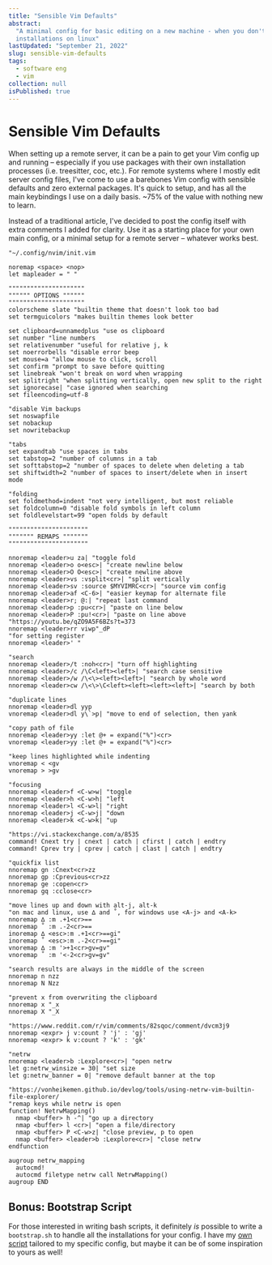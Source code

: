 ```yaml
---
title: "Sensible Vim Defaults"
abstract:
  "A minimal config for basic editing on a new machine - when you don't want to run post-plugin
  installations on linux"
lastUpdated: "September 21, 2022"
slug: sensible-vim-defaults
tags:
  - software eng
  - vim
collection: null
isPublished: true
---
```


# Sensible Vim Defaults

When setting up a remote server, it can be a pain to get your Vim config up and running – especially
if you use packages with their own installation processes (i.e. treesitter, coc, etc.). For remote
systems where I mostly edit server config files, I've come to use a barebones Vim config with
sensible defaults and zero external packages. It's quick to setup, and has all the main keybindings
I use on a daily basis. ~75% of the value with nothing new to learn.

Instead of a traditional article, I've decided to post the config itself with extra comments I added
for clarity. Use it as a starting place for your own main config, or a minimal setup for a remote
server – whatever works best.

```vim
"~/.config/nvim/init.vim

noremap <space> <nop>
let mapleader = " "

"""""""""""""""""""""
"""""" OPTIONS """"""
"""""""""""""""""""""
colorscheme slate "builtin theme that doesn't look too bad
set termguicolors "makes builtin themes look better

set clipboard=unnamedplus "use os clipboard
set number "line numbers
set relativenumber "useful for relative j, k
set noerrorbells "disable error beep
set mouse=a "allow mouse to click, scroll
set confirm "prompt to save before quitting
set linebreak "won't break on word when wrapping
set splitright "when splitting vertically, open new split to the right
set ignorecase| "case ignored when searching
set fileencoding=utf-8

"disable Vim backups
set noswapfile
set nobackup
set nowritebackup

"tabs
set expandtab "use spaces in tabs
set tabstop=2 "number of columns in a tab
set softtabstop=2 "number of spaces to delete when deleting a tab
set shiftwidth=2 "number of spaces to insert/delete when in insert mode

"folding
set foldmethod=indent "not very intelligent, but most reliable
set foldcolumn=0 "disable fold symbols in left column
set foldlevelstart=99 "open folds by default

""""""""""""""""""""""
""""""" REMAPS """""""
""""""""""""""""""""""

nnoremap <leader>u za| "toggle fold
nnoremap <leader>o o<esc>| "create newline below
nnoremap <leader>O O<esc>| "create newline above
nnoremap <leader>vs :vsplit<cr>| "split vertically
nnoremap <leader>sv :source $MYVIMRC<cr>| "source vim config
nnoremap <leader>af <C-6>| "easier keymap for alternate file
nnoremap <leader>r; @:| "repeat last command
nnoremap <leader>p :pu<cr>| "paste on line below
nnoremap <leader>P :pu!<cr>| "paste on line above
"https://youtu.be/qZO9A5F6BZs?t=373
nnoremap <leader>rr viwp"_dP
"for setting register
nnoremap <leader>' "

"search
nnoremap <leader>/t :noh<cr>| "turn off highlighting
nnoremap <leader>/c /\C<left><left>| "search case sensitive
nnoremap <leader>/w /\<\><left><left>| "search by whole word
nnoremap <leader>cw /\<\>\C<left><left><left><left>| "search by both

"duplicate lines
nnoremap <leader>dl yyp
vnoremap <leader>dl y\`>p| "move to end of selection, then yank

"copy path of file
nnoremap <leader>yy :let @+ = expand("%")<cr>
vnoremap <leader>yy :let @+ = expand("%")<cr>

"keep lines highlighted while indenting
vnoremap < <gv
vnoremap > >gv

"focusing
nnoremap <leader>f <C-w>w| "toggle
nnoremap <leader>h <C-w>h| "left
nnoremap <leader>l <C-w>l| "right
nnoremap <leader>j <C-w>j| "down
nnoremap <leader>k <C-w>k| "up

"https://vi.stackexchange.com/a/8535
command! Cnext try | cnext | catch | cfirst | catch | endtry
command! Cprev try | cprev | catch | clast | catch | endtry

"quickfix list
nnoremap gn :Cnext<cr>zz
nnoremap gp :Cprevious<cr>zz
nnoremap ge :copen<cr>
nnoremap gq :cclose<cr>

"move lines up and down with alt-j, alt-k
"on mac and linux, use ∆ and ˚, for windows use <A-j> and <A-k>
nnoremap ∆ :m .+1<cr>==
nnoremap ˚ :m .-2<cr>==
inoremap ∆ <esc>:m .+1<cr>==gi"
inoremap ˚ <esc>:m .-2<cr>==gi"
vnoremap ∆ :m '>+1<cr>gv=gv"
vnoremap ˚ :m '<-2<cr>gv=gv"

"search results are always in the middle of the screen
nnoremap n nzz
nnoremap N Nzz

"prevent x from overwriting the clipboard
nnoremap x "_x
nnoremap X "_X

"https://www.reddit.com/r/vim/comments/82sqoc/comment/dvcm3j9
nnoremap <expr> j v:count ? 'j' : 'gj'
nnoremap <expr> k v:count ? 'k' : 'gk'

"netrw
nnoremap <leader>b :Lexplore<cr>| "open netrw
let g:netrw_winsize = 30| "set size
let g:netrw_banner = 0| "remove default banner at the top

"https://vonheikemen.github.io/devlog/tools/using-netrw-vim-builtin-file-explorer/
"remap keys while netrw is open
function! NetrwMapping()
  nmap <buffer> h -^| "go up a directory
  nmap <buffer> l <cr>| "open a file/directory
  nmap <buffer> P <C-w>z| "close preview, p to open
  nmap <buffer> <leader>b :Lexplore<cr>| "close netrw
endfunction

augroup netrw_mapping
  autocmd!
  autocmd filetype netrw call NetrwMapping()
augroup END
```

## Bonus: Bootstrap Script

For those interested in writing bash scripts, it definitely _is_ possible to write a `bootstrap.sh`
to handle all the installations for your config. I have my
[own script](https://github.com/ElanMedoff/neovim-config/blob/master/bootstrap.sh) tailored to my
specific config, but maybe it can be of some inspiration to yours as well!
